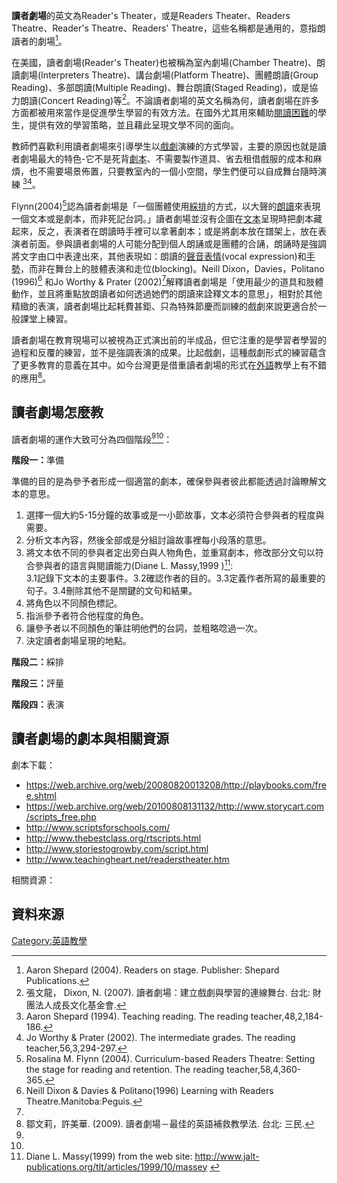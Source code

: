 {{howto|time=2018-10-16T01:04:01+00:00}}
'''讀者劇場'''的英文為Reader's Theater，或是Readers Theater、Readers Theatre、Reader's Theatre、Readers' Theatre，這些名稱都是通用的，意指朗讀者的劇場<ref name="#1">Aaron Shepard (2004). Readers on stage. Publisher: Shepard Publications.</ref>。

在美國，讀者劇場(Reader's Theater)也被稱為室內劇場(Chamber Theatre)、朗讀劇場(Interpreters Theatre)、講台劇場(Platform Theatre)、團體朗讀(Group Reading)、多部朗讀(Multiple Reading)、舞台朗讀(Staged Reading)，或是協力朗讀(Concert Reading)等<ref>張文龍， Dixon, N. (2007). 讀者劇場：建立戲劇與學習的連線舞台. 台北: 財團法人成長文化基金會.</ref>。不論讀者劇場的英文名稱為何，讀者劇場在許多方面都被用來當作是促進學生學習的有效方法。在國外尤其用來輔助[[閱讀困難|閱讀困難]]的學生，提供有效的學習策略，並且藉此呈現文學不同的面向。

教師們喜歡利用讀者劇場來引導學生以[[戲劇|戲劇]]演練的方式學習，主要的原因也就是讀者劇場最大的特色-它不是死背[[劇本|劇本]]、不需要製作道具、省去租借戲服的成本和麻煩，也不需要場景佈置，只要教室內的一個小空間，學生們便可以自成舞台隨時演練 <ref>Aaron Shepard (1994). Teaching reading. The reading teacher,48,2,184-186.</ref><ref name="#2">Jo Worthy & Prater (2002). The intermediate grades. The reading teacher,56,3,294-297.</ref>。

Flynn(2004)<ref>Rosalina M. Flynn (2004). Curriculum-based Readers Theatre: Setting the stage for reading and retention. The reading teacher,58,4,360-365.</ref>認為讀者劇場是「一個團體使用[[綵排|綵排]]的方式，以大聲的[[朗讀|朗讀]]來表現一個文本或是劇本，而非死記台詞。」讀者劇場並沒有企圖在[[文本|文本]]呈現時把劇本藏起來，反之，表演者在朗讀時手裡可以拿著劇本；或是將劇本放在譜架上，放在表演者前面。參與讀者劇場的人可能分配到個人朗誦或是團體的合誦，朗誦時是強調將文字由口中表達出來，其他表現如：朗讀的[[聲音表情|聲音表情]](vocal expression)和[[手勢|手勢]]，而非在舞台上的肢體表演和走位(blocking)。Neill Dixon，Davies，Politano (1996)<ref name="#3">Neill Dixon & Davies & Politano(1996) Learning with Readers Theatre.Manitoba:Peguis.</ref> 和Jo Worthy & Prater (2002)<ref name="#2"/>解釋讀者劇場是「使用最少的道具和肢體動作，並且將重點放朗讀者如何透過她們的朗讀來詮釋文本的意思」，相對於其他精緻的表演，讀者劇場比起耗費甚鉅、只為特殊節慶而訓練的戲劇來說更適合於一般課堂上練習。

讀者劇場在教育現場可以被視為正式演出前的半成品，但它注重的是學習者學習的過程和反覆的練習，並不是強調表演的成果。比起戲劇，這種戲劇形式的練習蘊含了更多教育的意義在其中。如今台灣更是借重讀者劇場的形式在[[外語|外語]]教學上有不錯的應用<ref>鄒文莉，許美華. (2009). 讀者劇場－最佳的英語補救教學法. 台北: 三民.</ref>。

==讀者劇場怎麼教==
讀者劇場的運作大致可分為四個階段<ref name="#1"/><ref name="#3"/>：

'''階段一：'''準備

準備的目的是為參予者形成一個適當的劇本，確保參與者彼此都能透過討論瞭解文本的意思。
#選擇一個大約5-15分鐘的故事或是一小節故事，文本必須符合參與者的程度與需要。
#分析文本內容，然後全部或是分組討論故事裡每小段落的意思。
#將文本依不同的參與者定出旁白與人物角色，並重寫劇本，修改部分文句以符合參與者的語言與閱讀能力(Diane L. Massy,1999 )<ref>Diane L. Massy(1999) from the web site: http://www.jalt-publications.org/tlt/articles/1999/10/massey {{Wayback|url=http://www.jalt-publications.org/tlt/articles/1999/10/massey |date=20071013075029 }}</ref>:<br />3.1記錄下文本的主要事件。3.2確認作者的目的。3.3定義作者所寫的最重要的句子。3.4刪除其他不是關鍵的文句和結果。
#將角色以不同顏色標記。
#指派參予者符合他程度的角色。
#讓參予者以不同顏色的筆註明他們的台詞，並粗略唸過一次。
#決定讀者劇場呈現的地點。

'''階段二：'''綵排

'''階段三：'''評量

'''階段四：'''表演

==讀者劇場的劇本與相關資源==
劇本下載：
*https://web.archive.org/web/20080820013208/http://playbooks.com/free.shtml
*https://web.archive.org/web/20100808131132/http://www.storycart.com/scripts_free.php
*http://www.scriptsforschools.com/{{Wayback|url=http://www.scriptsforschools.com/ |date=20100420041825 }}
*http://www.thebestclass.org/rtscripts.html{{Wayback|url=http://www.thebestclass.org/rtscripts.html |date=20110728092656 }}
*http://www.storiestogrowby.com/script.html{{Wayback|url=http://www.storiestogrowby.com/script.html |date=20100802172104 }}
*http://www.teachingheart.net/readerstheater.htm{{Wayback|url=http://www.teachingheart.net/readerstheater.htm |date=20100620063509 }}

相關資源：

==資料來源==
<references/>

[[Category:英語教學|Category:英語教學]]